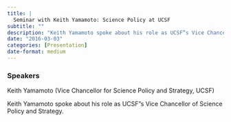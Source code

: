 ```yaml
---
title: |
  Seminar with Keith Yamamoto: Science Policy at UCSF
subtitle: ""
description: "Keith Yamamoto spoke about his role as UCSF”s Vice Chancellor of Science Policy and Strategy."
date: "2016-03-03"
categories: [Presentation]
date-format: medium 
---
```


### Speakers  
Keith Yamamoto (Vice Chancellor for Science Policy and Strategy, UCSF)

Keith Yamamoto spoke about his role as UCSF”s Vice Chancellor of Science Policy and Strategy.

